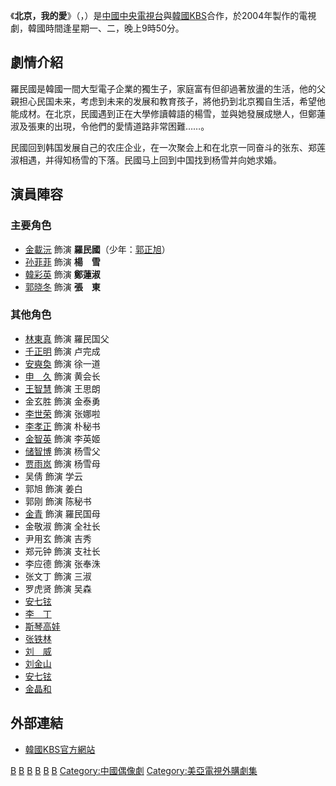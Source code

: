 {{Infobox Television
| show_name            = 北京，我的愛
| original_name        ={{lang|ko|북경 내사랑}}
| image                = [[File:Beijing_My_Love.jpg|250px]]
| caption              = 
| show_name_2          = 
| genre                = 
| format               = 
| creator              = 
| developer            = 
| writer               = [[金均泰|金均泰]]
| director             = [[李教旭|李教旭]]（韩国）、[[衛列|衛列]]（中国）
| creative_director    = 
| presenter            = 
| starring             = [[金載沅|金載沅]]、[[孫菲菲|孫菲菲]]、[[韓彩英|韓彩英]]、[[郭小冬|郭小冬]]
| slogan               = 
| judges               = 
| voices               = 
| narrated             = 
| theme_music_composer = 
| opentheme            = 
| endtheme             = 
| composer             = 
| country              = {{ROK}}、{{CHN}}
| language             = [[韓語|韓語]]
| num_seasons          = <!-- or num_series -->
| num_episodes         = 20（中国版31集）
| list_episodes        = 
| executive_producer   = 
| producer             = 
| editor               = 
| location             = 
| cinematography       = 
| camera               = 
| runtime              = 約70分鐘（含廣告）
| company              = COVA International 
| distributor          = 
| channel              =[[KBS|KBS]] 、[[中国中央电视台|CCTV]]
| picture_format       = 
| audio_format         = 
| first_run            = {{ROK}}、{{CHN}}
| first_aired          = {{start date|2004|5|10}}
| last_aired           = {{end date|2004|7|13}}
| status               = 
| preceded_by          = [[白雪公主_(電視劇)|白雪公主]]
| followed_by          = [[九尾狐外傳|九尾狐外傳]]
| related              = 
| website              = http://www.kbs.co.kr/drama/beijingmylove/index.html
| production_website   =
| 港澳名稱              = 
}}

《'''北京，我的愛'''》（{{lang-ko|'''북경 내사랑'''}}，{{lang-en|'''Beijing, My Love'''}}）是[[中國|中國]][[中国中央电视台|中央電視台]]與[[韓國|韓國]][[KBS|KBS]]合作，於2004年製作的電視劇，韓國時間逢星期一、二，晚上9時50分。

== 劇情介紹 ==
羅民國是韓國一間大型電子企業的獨生子，家庭富有但卻過著放盪的生活，他的父親担心民国未来，考虑到未来的发展和教育孩子，將他扔到北京獨自生活，希望他能成材。在北京，民國遇到正在大學修讀韓語的楊雪，並與她發展成戀人，但鄭蓮淑及張東的出現，令他們的愛情道路非常困難……。

民國回到韩国发展自己的农庄企业，在一次聚会上和在北京一同奋斗的张东、郑莲淑相遇，并得知杨雪的下落。民國马上回到中国找到杨雪并向她求婚。

== 演員陣容 ==
=== 主要角色 ===
*[[金載沅|金載沅]] 飾演 '''羅民國'''（少年：[[郭正旭|郭正旭]]）
*[[孙菲菲|孙菲菲]] 飾演 '''楊　雪'''
*[[韓彩英|韓彩英]] 飾演 '''鄭蓮淑'''
*[[郭晓冬|郭晓冬]] 飾演 '''張　東'''
=== 其他角色 ===
*[[林東真|林東真]] 飾演 羅民国父
*[[千正明|千正明]] 飾演 卢完成
*[[安奭奐|安奭奐]] 飾演 徐一道
*[[申久|申　久]] 飾演 黄会长
*[[王智慧|王智慧]] 飾演 王思朗   
* 金玄胜 飾演 金泰勇  
*[[李世荣_(韩国)|李世荣]]  飾演 张娜啦
*[[李孝正|李孝正]] 飾演 朴秘书
*[[金志映_(1974年)|金智英]] 飾演 李英姬
* [[储智博|储智博]] 飾演 杨雪父 
* [[贾雨岚|贾雨岚]] 飾演 杨雪母  
* 吴倩 飾演 学云  
* 郭旭 飾演 姜白  
* 郭刚 飾演 陈秘书 
* [[金青|金青]] 飾演 羅民国母  
* 金敬淑 飾演 全社长  
* 尹用玄 飾演 吉秀  
* 郑元钟 飾演 支社长  
* 李应德 飾演 张奉洙   
* 张文丁 飾演 三淑  
* 罗虎贤 飾演 吴森
*[[安七铉|安七铉]]  
*[[李丁|李　丁]]
*[[斯琴高娃|斯琴高娃]]　
*[[张铁林|张铁林]]　
*[[刘威|刘　威]]　
*[[刘金山|刘金山]]
*[[安七铉|安七铉]]  
*[[金晶和|金晶和]]

== 外部連結 ==
*[http://www.kbs.co.kr/drama/beijingmylove/index.html 韓國KBS官方網站]{{Wayback|url=http://www.kbs.co.kr/drama/beijingmylove/index.html |date=20070820072048 }} {{ko icon}}

{{電視節目的變遷
|電視台= {{KOR}} [[韓國放送公社|KBS 2TV]]
|播放檔次=[[KBS月火迷你連續劇|月火劇]]
|節目名稱=北京，我的愛<br />（2004.5.10 - 2004.7.13）
|上一節目=[[白雪公主_(電視劇)|白雪公主]]<br />（2004.3.15 - 2004.5.4）
|下一節目=[[九尾狐外傳|九尾狐外傳]]<br />（2004.7.19 - 2004.9.7）
}}

{{KBS月火迷你連續劇}}

[[Category:KBS月火連續劇|B]]
[[Category:2005年中國電視劇集|B]]
[[Category:2004年韓國電視劇集|B]]
[[Category:中韓合拍劇|B]]
[[Category:北京市背景電視劇|B]]
[[Category:異族戀題材電視劇|B]]
[[Category:中國偶像劇|Category:中國偶像劇]]
[[Category:美亞電視外購劇集|Category:美亞電視外購劇集]]